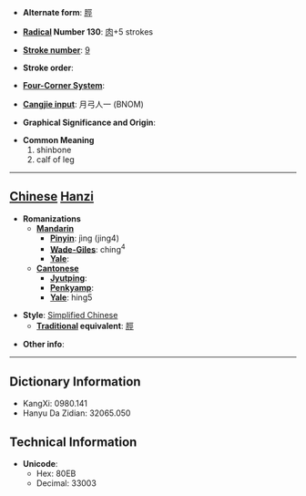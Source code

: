 * '''Alternate form''': [[脛]]

* '''[[Wiktionary:Chinese radical index| Radical]] Number 130''': [[Wiktionary:Chinese radical index 肉|肉]]+5 strokes

* '''[[Wiktionary:Chinese total strokes index|Stroke number]]''': [[Wiktionary:Chinese total strokes index 9|9]]

* '''Stroke order''': 

* '''[[Wiktionary:Chinese four corner index|Four-Corner System]]''': 

* '''[[Wiktionary:Chinese Cangjie index|Cangjie input]]''': 月弓人一 (BNOM)

* '''Graphical Significance and Origin''': 

* '''Common Meaning'''
*#shinbone
*# calf of leg


----

== [[Chinese]] [[Hanzi]] ==

* '''Romanizations'''
** '''[[Mandarin]]'''
*** '''[[Pinyin]]''': jìng (jing4)
*** '''[[Wade-Giles]]''': ching<sup>4</sup>
*** '''[[Yale]]''': 
** '''[[Cantonese]]'''
*** '''[[Jyutping]]''':
*** '''[[Penkyamp]]''': 
*** '''[[Yale]]''': hing5

* '''Style''': [[Simplified Chinese]] 
** '''[[Traditional Chinese|Traditional]] equivalent''': [[脛]]

* '''Other info''': 

----

== Dictionary Information ==

* KangXi: 0980.141
* Hanyu Da Zidian: 32065.050

== Technical Information ==

* '''Unicode''':
** Hex: 80EB
** Decimal: 33003